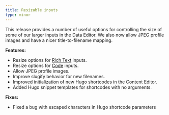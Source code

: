 ```yaml
---
title: Resizable inputs
type: minor
---
```

This release provides a number of useful options for controlling the size of some of our larger inputs in the Data Editor. We also now allow JPEG profile images and have a nicer title-to-filename mapping.

**Features:**

* Resize options for [Rich Text](/documentation/articles/configure-your-rich-text-inputs/) inputs.
* Resize options for [Code](/documentation/articles/what-is-a-code-input/) inputs.
* Allow JPEG profile images.
* Improve slugify behavior for new filenames.
* Improved initialization of new Hugo shortcodes in the Content Editor.
* Added Hugo snippet templates for shortcodes with no arguments.

**Fixes:**

* Fixed a bug with escaped characters in Hugo shortcode parameters